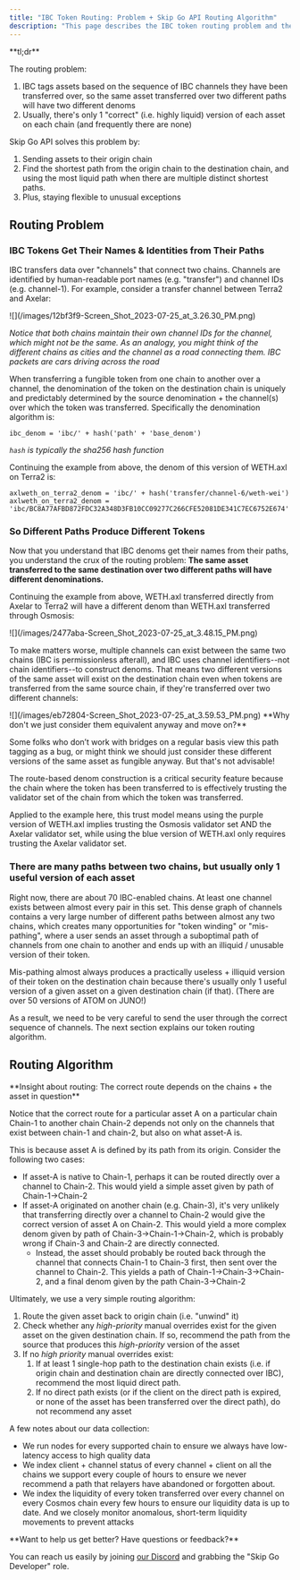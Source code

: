 ```yaml
---
title: "IBC Token Routing: Problem + Skip Go API Routing Algorithm"
description: "This page describes the IBC token routing problem and the algorithm Skip Go API uses to select / recommend token denoms and IBC paths"
---
```



<Info>
 **tl;dr**
 
 The routing problem: 
 
 1. IBC tags assets based on the sequence of IBC channels they have been transferred over, so the same asset transferred over two different paths will have two different denoms
 2. Usually, there's only 1 "correct" (i.e. highly liquid) version of each asset on each chain (and frequently there are none)
 
 Skip Go API solves this problem by: 
 
 1. Sending assets to their origin chain
 2. Find the shortest path from the origin chain to the destination chain, and using the most liquid path when there are multiple distinct shortest paths.
 3. Plus, staying flexible to unusual exceptions
</Info>

## Routing Problem

### IBC Tokens Get Their Names & Identities from Their Paths

IBC transfers data over "channels" that connect two chains. Channels are identified by human-readable port names (e.g. "transfer") and channel IDs (e.g. channel-1). For example, consider a transfer channel between Terra2 and Axelar: 

<Frame>![](/images/12bf3f9-Screen_Shot_2023-07-25_at_3.26.30_PM.png)</Frame> 

_Notice that both chains maintain their own channel IDs for the channel, which might not be the same. As an analogy, you might think of the different chains as cities and the channel as a road connecting them. IBC packets are cars driving across the road_

When transferring a fungible token from one chain to another over a channel, the denomination of the token on the destination chain is uniquely and predictably determined by the source denomination + the channel(s) over which the token was transferred. Specifically the denomination algorithm is: 



```text Naming Algorithm 
ibc_denom = 'ibc/' + hash('path' + 'base_denom')
```

_`hash` is typically the sha256 hash function_

Continuing the example from above, the denom of this version of WETH.axl on Terra2 is:



```text axlWETH on Terra2
axlweth_on_terra2_denom = 'ibc/' + hash('transfer/channel-6/weth-wei')
axlweth_on_terra2_denom = 'ibc/BC8A77AFBD872FDC32A348D3FB10CC09277C266CFE52081DE341C7EC6752E674'
```

### So Different Paths Produce Different Tokens

Now that you understand that IBC denoms get their names from their paths, you understand the crux of the routing problem: **The same asset transferred to the same destination over two different paths will have different denominations.** 

Continuing the example from above, WETH.axl transferred directly from Axelar to Terra2 will have a different denom than WETH.axl transferred through Osmosis: 

<Frame>![](/images/2477aba-Screen_Shot_2023-07-25_at_3.48.15_PM.png)</Frame>

To make matters worse, multiple channels can exist between the same two chains (IBC is permissionless afterall), and IBC uses channel identifiers--not chain identifiers--to construct denoms. That means two different versions of the same asset will exist on the destination chain even when tokens are transferred from the same source chain, if they're transferred over two different channels: 

<Frame>![](/images/eb72804-Screen_Shot_2023-07-25_at_3.59.53_PM.png)</Frame>


 <Warning>
 **Why don't we just consider them equivalent anyway and move on?**
 
 Some folks who don’t work with bridges on a regular basis view this path tagging as a bug, or might think we should just consider these different versions of the same asset as fungible anyway. But that's not advisable! 
 
 The route-based denom construction is a critical security feature because the chain where the token has been transferred to is effectively trusting the validator set of the chain from which the token was transferred. 
 
 Applied to the example here, this trust model means using the purple version of WETH.axl implies trusting the Osmosis validator set AND the Axelar validator set, while using the blue version of WETH.axl only requires trusting the Axelar validator set.
</Warning>

### There are many paths between two chains, but usually only 1 useful version of each asset

Right now, there are about 70 IBC-enabled chains. At least one channel exists between almost every pair in this set. This dense graph of channels contains a very large number of different paths between almost any two chains, which creates many opportunities for "token winding" or "mis-pathing", where a user sends an asset through a suboptimal path of channels from one chain to another and ends up with an illiquid / unusable version of their token. 

Mis-pathing almost always produces a practically useless + illiquid version of their token on the destination chain because there's usually only 1 useful version of a given asset on a given destination chain (if that). (There are over 50 versions of ATOM on JUNO!)

As a result, we need to be very careful to send the user through the correct sequence of channels. The next section explains our token routing algorithm. 

## Routing Algorithm


 <Info>
 **Insight about routing: The correct route depends on the chains + the asset in question**
 
 Notice that the correct route for a particular asset A on a particular chain Chain-1 to another chain Chain-2 depends not only on the channels that exist between chain-1 and chain-2, but also on what asset-A is. 
 
 This is because asset A is defined by its path from its origin. Consider the following two cases: 
 
 * If asset-A is native to Chain-1, perhaps it can be routed directly over a channel to Chain-2\. This would yield a simple asset given by path of Chain-1->Chain-2
 * If asset-A originated on another chain (e.g. Chain-3), it's very unlikely that transferring directly over a channel to Chain-2 would give the correct version of asset A on Chain-2\. This would yield a more complex denom given by path of Chain-3->Chain-1->Chain-2, which is probably wrong if Chain-3 and Chain-2 are directly connected.  
   * Instead, the asset should probably be routed back through the channel that connects Chain-1 to Chain-3 first, then sent over the channel to Chain-2\. This yields a path of Chain-1->Chain-3->Chain-2, and a final denom given by the path Chain-3->Chain-2
</Info>

Ultimately, we use a very simple routing algorithm: 

1. Route the given asset back to origin chain (i.e. "unwind" it)
2. Check whether any _high-priority_ manual overrides exist for the given asset on the given destination chain. If so, recommend the path from the source that produces this _high-priority_ version of the asset
3. If no _high priority_ manual overrides exist:  
   1. If at least 1 single-hop path to the destination chain exists (i.e. if origin chain and destination chain are directly connected over IBC), recommend the most liquid direct path.  
   2. If no direct path exists (or if the client on the direct path is expired, or none of the asset has been transferred over the direct path), do not recommend any asset

A few notes about our data collection:

* We run nodes for every supported chain to ensure we always have low-latency access to high quality data
* We index client + channel status of every channel + client on all the chains we support every couple of hours to ensure we never recommend a path that relayers have abandoned or forgotten about.
* We index the liquidity of every token transferred over every channel on every Cosmos chain every few hours to ensure our liquidity data is up to date. And we closely monitor anomalous, short-term liquidity movements to prevent attacks


<Check>
**Want to help us get better? Have questions or feedback?**

You can reach us easily by joining [our Discord](https://skip.build/discord) and grabbing the "Skip Go Developer" role.
</Check>